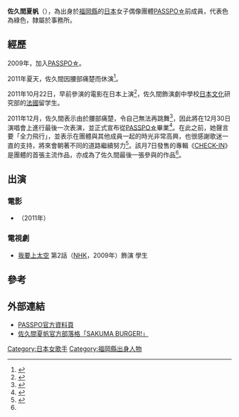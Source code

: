{{藝人
|姓名 = 佐久間夏帆
|類型 = 女歌手
|圖片 = PASSPO 20110702 Japan Expo 07.jpg
|圖片尺寸 =
|圖片簡介 = 攝於2011年[[法國|法國]][[巴黎|巴黎]][[日本博覽會|日本博覽會]]
|本名 = 
|外文名 = 佐久間 夏帆<br/>（さくま かほ）
|外文 = ja
|羅馬拼音 = Sakuma Kaho
|暱稱 = {{lang|ja|むっしゅ}}（Mushu）<br>{{lang|ja|佐久間}}（Sakuma）
|國籍 = {{JPN}}
|出生日期 = {{birth_date_and_age|1992|6|19}}
|出生地點 = 日本[[福岡縣|福岡縣]]
|職業 = [[歌手|歌手]]
|音樂類型 = [[J-POP|J-POP]]
|出道作 = 《[[少女飛行|少女飛行]]》
|代表作 = 
|活躍年代 = 2009年至今
|唱片公司 = 
|經紀公司 = {{link-ja|白金製作|プラチナムプロダクション|PLATINUM PRODUCTION}}
|網站 = [http://passpo.jp/page/pageProfile/ 官方網站]
|相關團體 = [[PASSPO☆|PASSPO☆]]
|獎項 = 
|IMDb = 
}}
'''佐久間夏帆'''（{{bd|1992年|6月19日|catIdx=Sakuma Kaho}}），為出身於[[福岡縣|福岡縣]]的[[日本|日本]]女子偶像團體[[PASSPO☆|PASSPO☆]]前成員，代表色為綠色，隸屬於{{link-ja|白金製作|プラチナムプロダクション|PLATINUM PRODUCTION}}事務所。

==經歷==
2009年，加入[[PASSPO☆|PASSPO☆]]。

2011年夏天，佐久間因腰部痛楚而休演<ref>{{cite web | url=http://news.mynavi.jp/news/2011/12/05/009/ | title=ぱすぽ☆の佐久間夏帆がグループから卒業「驚かせちゃってごめんなさい」 | date=2011-12-05 | accessdate=2014-03-06 | archive-date=2014-03-06 | archive-url=https://web.archive.org/web/20140306145550/http://news.mynavi.jp/news/2011/12/05/009/ | dead-url=no }}</ref>。

2011年10月22日，早前參演的電影{{link-ja|Cheerfu11y|Cheerfu11y}}在日本上演<ref>{{cite web | url=http://eiga.com/news/20111012/18/ | title=早見あかり、吉川友に「チューされちゃった」 | date=2011-10-12 | accessdate=2014-03-06 | archive-date=2014-03-07 | archive-url=https://web.archive.org/web/20140307234040/http://eiga.com/news/20111012/18/ | dead-url=no }}</ref>，佐久間飾演劇中學校[[日本文化|日本文化]]研究部的[[法國|法國]]留学生。

2011年12月，佐久間表示由於腰部痛楚，令自己無法再跳舞<ref name="pp">{{cite web | url=http://www.oricon.co.jp/news/2004344/full/ | title=ぱすぽ☆佐久間夏帆、年内で卒業発表「すごく寂しい」 | publisher=[[Oricon|Oricon]] | date=2011-12-05 | accessdate=2014-03-06 | archive-date=2015-04-20 | archive-url=https://web.archive.org/web/20150420143953/http://www.oricon.co.jp/news/2004344/full/ | dead-url=no }}</ref>，因此將在12月30日{{link-ja|Zepp Tokyo|Zepp Tokyo}}演唱會上進行最後一次表演，並正式宣布從[[PASSPO☆|PASSPO☆]]畢業<ref name="sakuma">{{cite web|url=http://ameblo.jp/passpo-staff/day-20111204.html|title=みなさんへ|publisher=ぱすぽ☆オフィシャルブログ|accessdate=2012年1月1日|archive-date=2012年4月18日|archive-url=https://web.archive.org/web/20120418185737/http://ameblo.jp/passpo-staff/day-20111204.html|dead-url=no}}</ref>。在此之前，她聲言要「全力飛行」，並表示在團體與其他成員一起的時光非常高興，也很感謝歌迷一直的支持，將來會朝著不同的道路繼續努力<ref>{{cite web | url=http://www.j-cast.com/tv/2011/12/05115261.html | title=ぱすぽ☆佐久間夏帆、グループ卒業「腰痛めた。別の道で頑張ります」 | date=2011-12-05 | accessdate=2014-03-06 | archive-date=2014-03-06 | archive-url=https://web.archive.org/web/20140306144919/http://www.j-cast.com/tv/2011/12/05115261.html | dead-url=no }}</ref>。該月7日發售的專輯《[[CHECK-IN|CHECK-IN]]》是團體的首張主流作品，亦成為了佐久間最後一張參與的作品<ref name="pp"/>。

==出演==
===電影===
* {{link-ja|Cheerfu11y|Cheerfu11y}}（2011年）

===電視劇===
* [[我要上太空#電視劇集版|我要上太空]] 第2話（[[NHK|NHK]]，2009年）飾演 學生

==參考==
<references/>

== 外部連結 ==
* [https://web.archive.org/web/20110606011117/http://passpo.jp/profile/pf_sakuma.html PASSPO官方資料頁]
* [http://ameblo.jp/tokyoster 佐久間夏帆官方部落格「SAKUMA BURGER!」]{{Wayback|url=http://ameblo.jp/tokyoster |date=20110530024131 }}

{{Commonscat|Kaho Sakuma}}

{{DEFAULTSORT:Sakuma Kaho}}
[[Category:日本女歌手|Category:日本女歌手]]
[[Category:福岡縣出身人物|Category:福岡縣出身人物]]